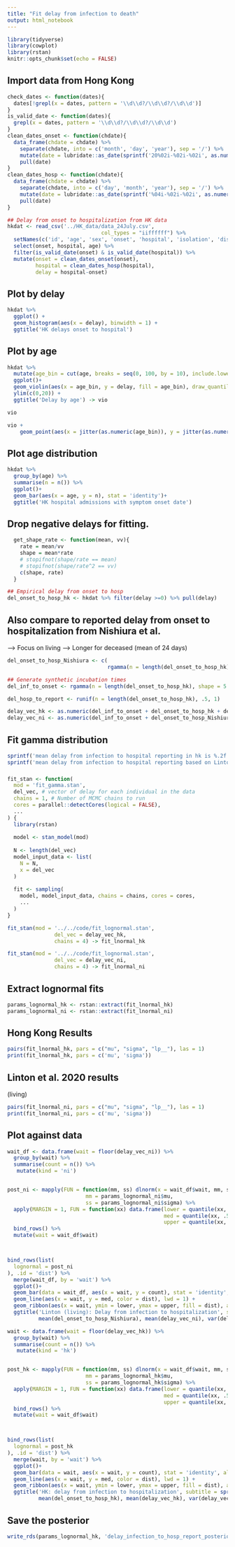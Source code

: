 ```yaml
---
title: "Fit delay from infection to death"
output: html_notebook
---
```



```r
library(tidyverse)
library(cowplot)
library(rstan)
knitr::opts_chunk$set(echo = FALSE)
```


## Import data from Hong Kong

```r
check_dates <- function(dates){
  dates[!grepl(x = dates, pattern = '\\d\\d?/\\d\\d?/\\d\\d')]
}
is_valid_date <- function(dates){
  grepl(x = dates, pattern = '\\d\\d?/\\d\\d?/\\d\\d')
}
clean_dates_onset <- function(chdate){
  data_frame(chdate = chdate) %>%
    separate(chdate, into = c('month', 'day', 'year'), sep = '/') %>%
    mutate(date = lubridate::as_date(sprintf('20%02i-%02i-%02i', as.numeric(year), as.numeric(month), as.numeric(day)))) %>%
    pull(date)
}
clean_dates_hosp <- function(chdate){
  data_frame(chdate = chdate) %>%
    separate(chdate, into = c('day', 'month', 'year'), sep = '/') %>%
    mutate(date = lubridate::as_date(sprintf('%04i-%02i-%02i', as.numeric(year), as.numeric(month), as.numeric(day)))) %>%
    pull(date)
}

## Delay from onset to hospitalization from HK data
hkdat <- read_csv('../HK_data/data_24July.csv',
                              col_types = "iiffffff") %>%
  setNames(c('id', 'age', 'sex', 'onset', 'hospital', 'isolation', 'discharge', 'death')) %>%
  select(onset, hospital, age) %>%
  filter(is_valid_date(onset) & is_valid_date(hospital)) %>%
  mutate(onset = clean_dates_onset(onset),
         hospital = clean_dates_hosp(hospital),
         delay = hospital-onset)
```

## Plot by delay
```r
hkdat %>%
  ggplot() +
  geom_histogram(aes(x = delay), binwidth = 1) +
  ggtitle('HK delays onset to hospital')
```
## Plot by age
```r
hkdat %>%
  mutate(age_bin = cut(age, breaks = seq(0, 100, by = 10), include.lowest = T)) %>%
  ggplot()+
  geom_violin(aes(x = age_bin, y = delay, fill = age_bin), draw_quantiles = c(.1, .5, .9))+
  ylim(c(0,20)) +
  ggtitle('Delay by age') -> vio

vio

vio +
    geom_point(aes(x = jitter(as.numeric(age_bin)), y = jitter(as.numeric(delay))), alpha = .5)
```

## Plot age distribution
```r
hkdat %>% 
  group_by(age) %>%
  summarise(n = n()) %>%
  ggplot()+
  geom_bar(aes(x = age, y = n), stat = 'identity')+
  ggtitle('HK hospital admissions with symptom onset date')
```



## Drop negative delays for fitting.
```r
  get_shape_rate <- function(mean, vv){
    rate = mean/vv
    shape = mean*rate
    # stopifnot(shape/rate == mean)
    # stopifnot(shape/rate^2 == vv)
    c(shape, rate)
  }

## Empirical delay from onset to hosp
del_onset_to_hosp_hk <- hkdat %>% filter(delay >=0) %>% pull(delay)
```

## Also compare to reported delay from onset to hospitalization from Nishiura et al.
--> Focus on living 
--> Longer for deceased (mean of 24 days)
```r
del_onset_to_hosp_Nishiura <- c(
                                rgamma(n = length(del_onset_to_hosp_hk)*.1, get_shape_rate(mean = 3.3, vv = 4.2^2)[1], get_shape_rate(3.3, 4.2^2)[2])) # Deceased (10%)

## Generate synthetic incubation times
del_inf_to_onset <- rgamma(n = length(del_onset_to_hosp_hk), shape = 5.807, scale = 0.948) # From Lauer et al. 2020

del_hosp_to_report <- runif(n = length(del_onset_to_hosp_hk), .5, 1)

delay_vec_hk <- as.numeric(del_inf_to_onset + del_onset_to_hosp_hk + del_hosp_to_report)
delay_vec_ni <- as.numeric(del_inf_to_onset + del_onset_to_hosp_Nishiura + del_hosp_to_report)
```
## Fit gamma distribution
```r
sprintf('mean delay from infection to hospital reporting in hk is %.2f d', mean(delay_vec_hk))
sprintf('mean delay from infection to hospital reporting based on Linton et al is %.2f d', mean(delay_vec_ni))
```


###
```r
fit_stan <- function(
  mod = 'fit_gamma.stan',
  del_vec, # vector of delay for each individual in the data
  chains = 1, # Number of MCMC chains to run
  cores = parallel::detectCores(logical = FALSE),
  ...
) {
  library(rstan)
  
  model <- stan_model(mod)
  
  N <- length(del_vec)
  model_input_data <- list(
    N = N,
    x = del_vec
  )
  
  fit <- sampling(
    model, model_input_data, chains = chains, cores = cores,
    ...
  )
}
```


```r
fit_stan(mod = '../../code/fit_lognormal.stan', 
               del_vec = delay_vec_hk, 
               chains = 4) -> fit_lnormal_hk
```

```r
fit_stan(mod = '../../code/fit_lognormal.stan', 
               del_vec = delay_vec_ni, 
               chains = 4) -> fit_lnormal_ni
```


## Extract lognormal fits
```r
params_lognormal_hk <- rstan::extract(fit_lnormal_hk)
params_lognormal_ni <- rstan::extract(fit_lnormal_ni)
```

## Hong Kong Results
```r
pairs(fit_lnormal_hk, pars = c("mu", "sigma", "lp__"), las = 1)
print(fit_lnormal_hk, pars = c('mu', 'sigma'))
```
## Linton et al. 2020 results
(living)

```r
pairs(fit_lnormal_ni, pars = c("mu", "sigma", "lp__"), las = 1)
print(fit_lnormal_ni, pars = c('mu', 'sigma'))
```

## Plot against data
```r
wait_df <- data.frame(wait = floor(delay_vec_ni)) %>%
  group_by(wait) %>%
  summarise(count = n()) %>%
   mutate(kind = 'ni')


post_ni <- mapply(FUN = function(mm, ss) dlnorm(x = wait_df$wait, mm, ss)*length(delay_vec_ni), 
                         mm = params_lognormal_ni$mu,
                         ss = params_lognormal_ni$sigma) %>%
  apply(MARGIN = 1, FUN = function(xx) data.frame(lower = quantile(xx, .025),
                                                  med = quantile(xx, .5),
                                                  upper = quantile(xx, .975))) %>%
  bind_rows() %>%
  mutate(wait = wait_df$wait)



bind_rows(list(
  lognormal = post_ni
), .id = 'dist') %>%
  merge(wait_df, by = 'wait') %>%
  ggplot()+
  geom_bar(data = wait_df, aes(x = wait, y = count), stat = 'identity', alpha = .5)+
  geom_line(aes(x = wait, y = med, color = dist), lwd = 1) +
  geom_ribbon(aes(x = wait, ymin = lower, ymax = upper, fill = dist), alpha = .5)+
  ggtitle('Linton (living): Delay from infection to hospitalization', subtitle = sprintf('6.1d incubation; %.2fd onset to hosp; 1.25 reporting\nmean=%.2f, var=%.2f\nlognormal mu = %.2f, sigma=%.2f',
          mean(del_onset_to_hosp_Nishiura), mean(delay_vec_ni), var(delay_vec_ni), mean(params_lognormal_ni$mu), mean(params_lognormal_ni$sigma)))
```


```r
wait <- data.frame(wait = floor(delay_vec_hk)) %>%
  group_by(wait) %>%
  summarise(count = n()) %>%
   mutate(kind = 'hk')


post_hk <- mapply(FUN = function(mm, ss) dlnorm(x = wait_df$wait, mm, ss)*length(delay_vec_hk), 
                         mm = params_lognormal_hk$mu,
                         ss = params_lognormal_hk$sigma) %>%
  apply(MARGIN = 1, FUN = function(xx) data.frame(lower = quantile(xx, .025),
                                                  med = quantile(xx, .5),
                                                  upper = quantile(xx, .975))) %>%
  bind_rows() %>%
  mutate(wait = wait_df$wait)



bind_rows(list(
  lognormal = post_hk
), .id = 'dist') %>%
  merge(wait, by = 'wait') %>%
  ggplot()+
  geom_bar(data = wait, aes(x = wait, y = count), stat = 'identity', alpha = .5)+
  geom_line(aes(x = wait, y = med, color = dist), lwd = 1) +
  geom_ribbon(aes(x = wait, ymin = lower, ymax = upper, fill = dist), alpha = .5)+
  ggtitle('HK: delay from infection to hospitalization', subtitle = sprintf('6.1d incubation; %.2fd onset to hosp; 1.25 reporting\nmean=%.2f, var=%.2f\nlognormal mu = %.2f, sigma=%.2f',
          mean(del_onset_to_hosp_hk), mean(delay_vec_hk), var(delay_vec_hk), mean(params_lognormal_hk$mu), mean(params_lognormal_hk$sigma)))
```

## Save the posterior
```r
write_rds(params_lognormal_hk, 'delay_infection_to_hosp_report_posterior.rds')
```

